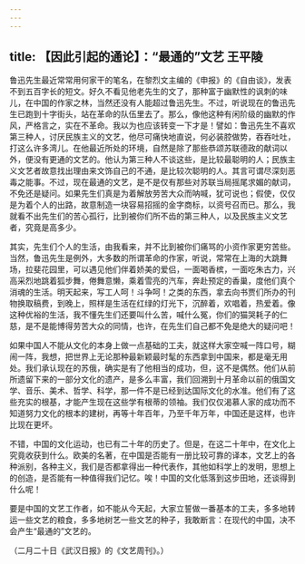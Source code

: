 ```yaml
---
---
---
```

title: 【因此引起的通论】：“最通的”文艺 王平陵
---



鲁迅先生最近常常用何家干的笔名，在黎烈文主编的《申报》的《自由谈》，发表不到五百字长的短文。好久不看见他老先生的文了，那种富于幽默性的讽刺的味儿，在中国的作家之林，当然还没有人能超过鲁迅先生。不过，听说现在的鲁迅先生已跑到十字街头，站在革命的队伍里去了。那么，像他这种有闲阶级的幽默的作风，严格言之，实在不革命。我以为也应该转变一下才是！譬如：鲁迅先生不喜欢第三种人，讨厌民族主义的文艺，他尽可痛快地直说，何必装腔做势，吞吞吐吐，打这么许多湾儿。在他最近所处的环境，自然是除了那些恭颂苏联德政的献词以外，便没有更通的文艺的。他认为第三种人不谈这些，是比较最聪明的人；民族主义文艺者故意找出理由来文饰自己的不通，是比较次聪明的人。其言可谓尽深刻恶毒之能事。不过，现在最通的文艺，是不是仅有那些对苏联当局摇尾求媚的献词，不免还是疑问。如果先生们真是为着解放劳苦大众而呐喊，犹可说也；假使，仅仅是为着个人的出路，故意制造一块容易招摇的金字商标，以资号召而已。那么，我就看不出先生们的苦心孤行，比到被你们所不齿的第三种人，以及民族主义文艺者，究竟是高多少。

其实，先生们个人的生活，由我看来，并不比到被你们痛骂的小资作家更穷苦些。当然，鲁迅先生是例外，大多数的所谓革命的作家，听说，常常在上海的大跳舞场，拉斐花园里，可以遇见他们伴着娇美的爱侣，一面喝香槟，一面吃朱古力，兴高采烈地跳着狐步舞，倦舞意懒，乘着雪亮的汽车，奔赴预定的香巢，度他们真个消魂的生活。明天起来，写工人呵！斗争呵！之类的东西，拿去向书贾们所办的刊物换取稿费，到晚上，照样是生活在红绿的灯光下，沉醉着，欢唱着，热爱着。像这种优裕的生活，我不懂先生们还要叫什么苦，喊什么冤，你们的猫哭耗子的仁慈，是不是能博得劳苦大众的同情，也许，在先生们自己都不免是绝大的疑问吧！

如果中国人不能从文化的本身上做一点基础的工夫，就这样大家空喊一阵口号，糊闹一阵，我想，把世界上无论那种最新颖最时髦的东西拿到中国来，都是毫无用处。我们承认现在的苏俄，确实是有了他相当的成功，但，这不是偶然。他们从前所遗留下来的一部分文化的遗产，是多么丰富，我们回溯到十月革命以前的俄国文学、音乐、美术、哲学、科学，那一件不是已经到达国际文化的水准。他们有了这些充实的根基，才能产生现在这些学有根蒂的领袖。我们仅仅渴慕人家的成功而不知道努力文化的根本的建树，再等十年百年，乃至千年万年，中国还是这样，也许比现在更坏。

不错，中国的文化运动，也已有二十年的历史了。但是，在这二十年中，在文化上究竟收获到什么。欧美的名著，在中国是否能有一册比较可靠的译本，文艺上的各种派别，各种主义，我们是否都拿得出一种代表作，其他如科学上的发明，思想上的创造，是否能有一种值得我们记忆。唉！中国的文化低落到这步田地，还谈得到什么呢！

要是中国的文艺工作者，如不能从今天起，大家立誓做一番基本的工夫，多多地转运一些文艺的粮食，多多地树艺一些文艺的种子，我敢断言：在现代的中国，决不会产生“最通的”文艺的。

（二月二十日《武汉日报》的《文艺周刊》。）
